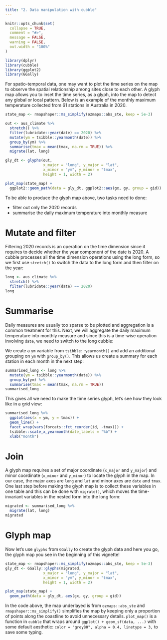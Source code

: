 ```yaml
---
title: "2. Data manipulation with cubble"
---
```


```r
knitr::opts_chunk$set(
  collapse = TRUE,
  comment = "#>",
  message = FALSE, 
  warning = FALSE,
  out.width = "100%"
)
```

```r
library(dplyr)
library(cubble)
library(ggplot2)
library(GGally)
```

For spatio-temporal data, one may want to plot the time series on the map to observe the spatial relationship among sites close to each other. A glyph map allows you to inset the time series, as a glyph, into the map to detect any global or local pattern. Below is an example of the monthly maximum temperature collected from 61 stations in Australia in 2020.

```r
state_map <- rmapshaper::ms_simplify(ozmaps::abs_ste, keep = 5e-3)

out <- aus_climate %>% 
  stretch() %>% 
  filter(lubridate::year(date) == 2020) %>% 
  mutate(ym = tsibble::yearmonth(date)) %>% 
  group_by(ym) %>% 
  summarise(tmax = mean(tmax, na.rm = TRUE)) %>% 
  migrate(lat, long)

gly_dt <- glyphs(out, 
                 x_major = "long", y_major = "lat", 
                 x_minor = "ym", y_minor = "tmax", 
                 height = 1, width = 2)

plot_map(state_map) + 
  ggplot2::geom_path(data = gly_dt, ggplot2::aes(gx, gy, group = gid))
```

To be able to produce the glyph map above, two tasks need to done: 

  - filter out only the 2020 records
  - summarise the daily maximum temperature into monthly measure

# Mutate and filter

Filtering 2020 records is an operation on the time dimension since it requires to decide whether the year component of the date is 2020. A cubble processes all the time dimension operations using the long form, so we first use `stretch()` to switch the data to the long form and then filter on the year:

```r
long <- aus_climate %>% 
  stretch() %>% 
  filter(lubridate::year(date) == 2020)
long
```

# Summarise

Daily measures are usually too sparse to be plotted and aggregation is a common treatment for this. Next, we will aggregate the daily maximum temperature into monthly measure and since this is a time-wise operation involving `date`, we need to switch to the long cubble:

We create a `ym` variable from `tsibble::yearmonth()` and add an additional grouping on `ym` with `group_by()`. This allows us create a summary for each station in each month in the next step: 

```r
summarised_long <- long %>% 
  mutate(ym = tsibble::yearmonth(date)) %>% 
  group_by(ym) %>% 
  summarise(tmax = mean(tmax, na.rm = TRUE))
summarised_long
```

This gives all we need to make the time series glyph, let's see how they look like in a grid view: 

```r
summarised_long %>% 
  ggplot(aes(x = ym, y = tmax)) + 
  geom_line() +
  facet_wrap(vars(forcats::fct_reorder(id, -tmax))) +
  tsibble::scale_x_yearmonth(date_labels = "%b") + 
  xlab("month")
```

# Join

A glyph map requires a  set of major coordinate (`x_major` and `y_major`) and minor coordinate (`x_minor` and `y_minor`) to locate the glyph in the map. In our case, the major axes are `long` and `lat` and minor axes are `date` and `tmax`. One last step before making the glyph map is to collect these variables in one table and this can be done with `migrate()`, which moves the time-invariant variables in the nested form into the long form: 

```r
migrated <- summarised_long %>% 
  migrate(lat, long)
migrated
```


# Glyph map

Now let's use `glyphs` from `GGally` to create the glyph data and here you go, the glyph map you see in the beginning of this vignette!

```r
state_map <- rmapshaper::ms_simplify(ozmaps::abs_ste, keep = 5e-3)
gly_dt <- GGally::glyphs(migrated, 
                 x_major = "long", y_major = "lat", 
                 x_minor = "ym", y_minor = "tmax", 
                 height = 1, width = 2)

plot_map(state_map) + 
  geom_path(data = gly_dt, aes(gx, gy, group = gid))
```


In the code above, the map underlayed is from `ozmaps::abs_ste` and `rmapshaper::ms_simplify()`  simplifies the map by keeping only a proportion of points along the coastline to avoid unnecessary details. `plot_map()` is a function in `cubble` that wraps around `ggplot() + geom_sf(data, ...)` with some default aesthetic: `color = "grey80", alpha = 0.4, linetype = 3,` to save some typing. 
